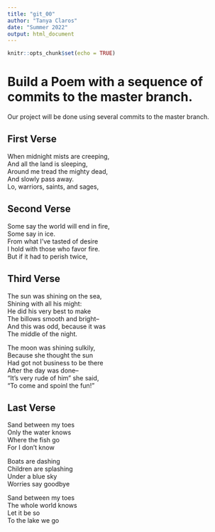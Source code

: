 ```yaml
---
title: "git_00"
author: "Tanya Claros"
date: "Summer 2022"
output: html_document
---
```


```r
knitr::opts_chunk$set(echo = TRUE)
```
# Build a Poem with a sequence of commits to the master branch.
Our project will be done using several commits to the master branch.
<!-- Do not modify or change any text in "!--" bracketed areas such as this --- these are instructions to
you, if you change any of this the git program will notice it and compromise your git merging strategy !-->

## First Verse 
<!--Put the first five lines of a poem by Lewis Carrol in this section!-->
When midnight mists are creeping,  
And all the land is sleeping,  
Around me tread the mighty dead,  
And slowly pass away.  
Lo, warriors, saints, and sages,  

## Second Verse
<!--Put the first five lines of a poem by Robert Frost here!-->
Some say the world will end in fire,  
Some say in ice.  
From what I've tasted of desire  
I hold with those who favor fire.  
But if it had to perish twice,  

## Third Verse
<!--Put the first two verses of The Walrus and the Carpenter here!-->
The sun was shining on the sea,  
Shining with all his might:  
He did his very best to make  
The billows smooth and bright--  
And this was odd, because it was  
The middle of the night.  
  
The moon was shining sulkily,  
Because she thought the sun  
Had got not business to be there  
After the day was done--  
"It's very rude of him" she said,  
"To come and spoinl the fun!"  

## Last Verse
<!--Put a short poem of your choice 8-20 lines,here!-->
Sand between my toes  
Only the water knows  
Where the fish go  
For I don't know  
  
Boats are dashing  
Children are splashing  
Under a blue sky  
Worries say goodbye  
  
Sand between my toes  
The whole world knows  
Let it be so  
To the lake we go  
